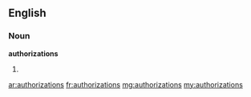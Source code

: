 ==English==

===Noun===
'''authorizations'''

#{{plural of|authorization}}

[[ar:authorizations]]
[[fr:authorizations]]
[[mg:authorizations]]
[[my:authorizations]]